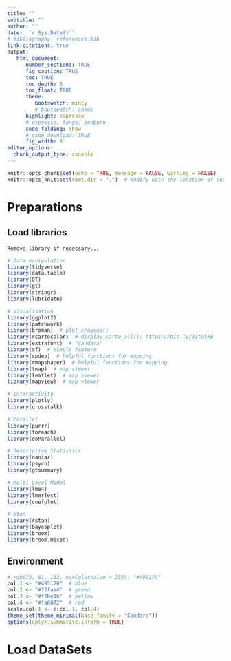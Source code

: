 ```yaml
---
title: ""
subtitle: ""
author: ""
date: '`r Sys.Date()`'
# bibliography: references.bib
link-citations: true
output: 
   html_document:
      number_sections: TRUE
      fig_caption: TRUE
      toc: TRUE
      toc_depth: 5
      toc_float: TRUE
      theme:
         bootswatch: minty
         # bootswatch: cosmo
      highlight: espresso
      # espresso, tango, zenburn
      code_folding: show
      # code_download: TRUE
      fig_width: 8
editor_options: 
  chunk_output_type: console
---
```


```r
knitr::opts_chunk$set(echo = TRUE, message = FALSE, warning = FALSE)
knitr::opts_knit$set(root.dir = ".")  # modify with the location of code
```

# Preparations {.tabset .tabset-fade .tabset-pills}

## Load libraries
`Remove library if necessary...`
```r
# Data manipulation
library(tidyverse)
library(data.table)
library(DT)
library(gt)
library(stringr)
library(lubridate)

# Visualisation
library(ggplot2)
library(patchwork)
library(broman)  # plot_crayons()
library(rcartocolor)  # display_carto_all(); https://bit.ly/3Itq5kB
library(extrafont)  # "Candara"
library(sf)  # simple feature
library(spdep)  # helpful functions for mapping
library(rmapshaper)  # helpful functions for mapping
library(tmap)  # map viewer
library(leaflet)  # map viewer
library(mapview)  # map viewer

# Interactivity
library(plotly)
library(crosstalk)

# Parallel
library(purrr)
library(foreach)
library(doParallel)

# Descriptive Statistics
library(naniar)
library(psych)
library(gtsummary)

# Multi Level Model
library(lme4)
library(lmerTest)
library(coefplot)

# Stan
library(rstan)
library(bayesplot)
library(broom)
library(broom.mixed)
```

## Environment
```r
# rgb(73, 81, 112, maxColorValue = 255): "#495170"
col.1 <- "#495170"  # blue
col.2 <- "#72faa4"  # green
col.3 <- "#f7be16"  # yellow
col.4 <- "#fa8072"  # red
scale.col.1 <- c(col.1, col.4)
theme_set(theme_minimal(base_family = "Candara"))
options(dplyr.summarise.inform = TRUE)
```

# Load DataSets {.tabset .tabset-fade .tabset-pills}
```r

```
